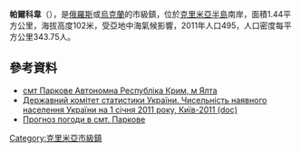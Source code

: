 {{No footnotes|time=2015-09-16T13:37:29+00:00}}
'''帕爾科韋'''（{{lang-ru|Парковое}}），是[[俄羅斯|俄羅斯]]或[[烏克蘭|烏克蘭]]的市級鎮，位於[[克里米亞半島|克里米亞半島]]南岸，面積1.44平方公里，海拔高度102米，受亞地中海氣候影響，2011年人口495，人口密度每平方公里343.75人。

==參考資料==
*[http://gska2.rada.gov.ua/pls/z7502/A005?rdat1=21.02.2009&rf7571=1316 смт Паркове Автономна Республіка Крим, м Ялта]{{dead link|date=2018年2月 |bot=InternetArchiveBot |fix-attempted=yes }}
*[https://web.archive.org/web/20121010205321/http://stat6.stat.lviv.ua/PXWEB2007/ukr/publ/2011/chnas.zip Державний комітет статистики України. Чисельність наявного населення України на 1 січня 2011 року, Київ-2011 (doc)]
*[http://weather.in.ua/ua/krym/19622 Прогноз погоди в смт. Паркове] {{Wayback|url=http://weather.in.ua/ua/krym/19622 |date=20111219122409 }}

{{coord|44|24|14|N|33|54|57|E|scale:30000|display=title}}

{{DEFAULTSORT:Паркове}}
[[Category:克里米亞市級鎮|Category:克里米亞市級鎮]]


{{Crimea-geo-stub}}